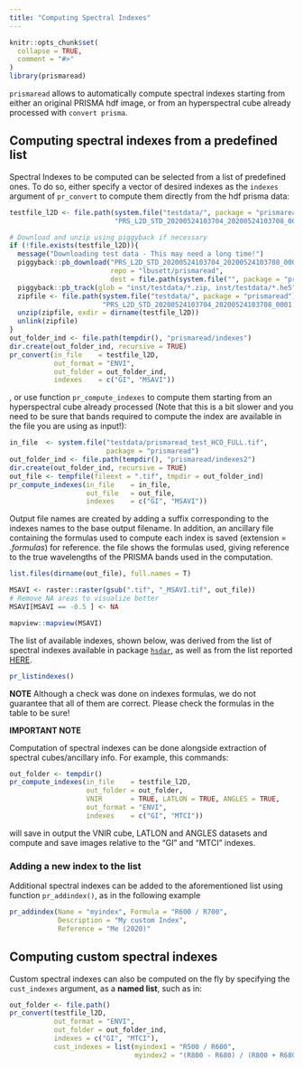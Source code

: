 ```yaml
---
title: "Computing Spectral Indexes"
---
```


```r
knitr::opts_chunk$set(
  collapse = TRUE,
  comment = "#>"
)
library(prismaread)
```

`prismaread` allows to automatically compute spectral indexes starting from either an original PRISMA hdf image, or from an hyperspectral cube already processed with `convert prisma`.

## Computing spectral indexes from a predefined list 

Spectral Indexes to be computed can be selected from a list of predefined ones. To do so, either specify a vector of desired indexes as the `indexes` argument of `pr_convert` to compute them directly from the hdf prisma data:

```r
testfile_l2D <- file.path(system.file("testdata/", package = "prismaread"),
                          "PRS_L2D_STD_20200524103704_20200524103708_0001.he5")

# Download and unzip using piggyback if necessary
if (!file.exists(testfile_l2D)){
  message("Downloading test data - This may need a long time!")
  piggyback::pb_download("PRS_L2D_STD_20200524103704_20200524103708_0001.zip",
                         repo = "lbusett/prismaread",
                         dest = file.path(system.file("", package = "prismaread"), "/testdata"))
  piggyback::pb_track(glob = "inst/testdata/*.zip, inst/testdata/*.he5")
  zipfile <- file.path(system.file("testdata/", package = "prismaread"),
                       "PRS_L2D_STD_20200524103704_20200524103708_0001.zip")
  unzip(zipfile, exdir = dirname(testfile_l2D))
  unlink(zipfile)
}
out_folder_ind <- file.path(tempdir(), "prismaread/indexes")
dir.create(out_folder_ind, recursive = TRUE)
pr_convert(in_file    = testfile_l2D,
           out_format = "ENVI",
           out_folder = out_folder_ind, 
           indexes    = c("GI", "MSAVI"))
```

, or use function `pr_compute_indexes` to compute them starting from an
hyperspectral cube already processed (Note that this is a bit slower and you
need to be sure that bands required to compute the index are available in the
file you are using as input!):

```r
in_file  <- system.file("testdata/prismaread_test_HCO_FULL.tif",
                        package = "prismaread")
out_folder_ind <- file.path(tempdir(), "prismaread/indexes2")
dir.create(out_folder_ind, recursive = TRUE)
out_file <- tempfile(fileext = ".tif", tmpdir = out_folder_ind)
pr_compute_indexes(in_file    = in_file,
                   out_file   = out_file,
                   indexes    = c("GI", "MSAVI"))
```

Output file names are created by adding a suffix corresponding to the indexes names to the base output filename. In addition, an ancillary file containing the formulas used to compute each index is saved (extension = *.formulas*) for reference. the file shows the formulas used, giving reference to the true wavelengths of the PRISMA bands used in the computation.

```r
list.files(dirname(out_file), full.names = T)

MSAVI <- raster::raster(gsub(".tif", "_MSAVI.tif", out_file))
# Remove NA areas to visualize better
MSAVI[MSAVI == -0.5 ] <- NA

mapview::mapview(MSAVI)
```


The list of available indexes, shown below, was derived from the list of spectral indexes available in package [`hsdar`](https://cran.r-project.org/web/packages/hsdar/hsdar.pdf), as well as from the list reported [HERE](https://cubert-gmbh.com/applications/vegetation-indices/).

```r

pr_listindexes()

```

**NOTE** Although a check was done on indexes formulas, we do not guarantee that all of them are correct. Please check the formulas in the table to be sure!

**IMPORTANT NOTE**

Computation of spectral indexes can be done alongside extraction of spectral cubes/ancillary info. For example, this commands: 

```r
out_folder <- tempdir()
pr_compute_indexes(in_file    = testfile_l2D,
                   out_folder = out_folder,
                   VNIR       = TRUE, LATLON = TRUE, ANGLES = TRUE,
                   out_format = "ENVI",
                   indexes    = c("GI", "MTCI"))
```

will save in output the VNIR cube, LATLON and ANGLES datasets and compute and save
images relative to the "GI" and "MTCI" indexes. 

### Adding a new index to the list

Additional spectral indexes can be added to the aforementioned list using function `pr_addindex()`, as in the following example

```r
pr_addindex(Name = "myindex", Formula = "R600 / R700", 
            Description = "My custom Index", 
            Reference = "Me (2020)"
```

## Computing custom spectral indexes

Custom spectral indexes can also be computed on the fly by specifying the `cust_indexes`
argument, as a __named list__, such as in:

```r
out_folder <- file.path()
pr_convert(testfile_l2D,
           out_format = "ENVI",
           out_folder = out_folder_ind, 
           indexes = c("GI", "MTCI"), 
           cust_indexes = list(myindex1 = "R500 / R600",
                               myindex2 = "(R800 - R680) / (R800 + R680)"))
```
